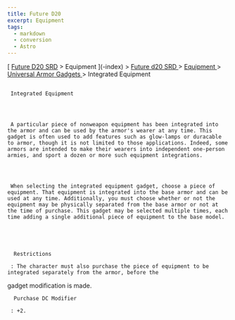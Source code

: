 ```yaml
---
title: Future D20
excerpt: Equipment
tags:
  - markdown
  - conversion
  - Astro
---
```









[
[Future D20 SRD]( / ) > Equipment
     ](-index)
     >
     [
      Future d20 SRD
     ](future-d20-srd-index)
     >
     [
      Equipment
     ](future-d20-srd-equipment-index)
     >
     [
      Universal Armor Gadgets
     ](future-d20-srd-equipment-gadgets-universal-armor-index)
     > Integrated Equipment
    





## 
     Integrated Equipment
    



     A particular piece of nonweapon equipment has been integrated into the armor and can be used by the armor's wearer at any time. This gadget is often used to add features such as glow-lamps or duracable to armor, though it is not limited to those applications. Indeed, some armors are intended to make their wearers into independent one-person armies, and sport a dozen or more such equipment integrations.
    



     When selecting the integrated equipment gadget, choose a piece of equipment. That equipment is integrated into the base armor and can be used at any time. Additionally, you must choose whether or not the equipment may be physically separated from the base armor or not at the time of purchase. This gadget may be selected multiple times, each time adding a single additional piece of equipment to the base model.
    




      Restrictions
     
     : The character must also purchase the piece of equipment to be integrated separately from the armor, before the
gadget modification is made.
     

      Purchase DC Modifier
     
     : +2.
    




